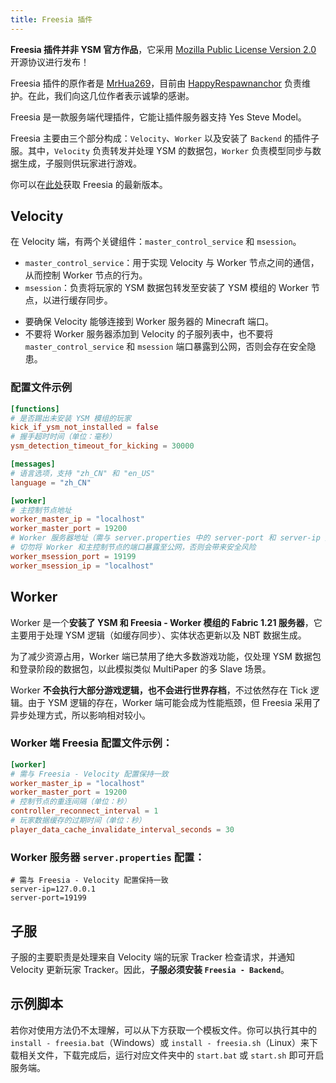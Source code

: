 ```yaml
---
title: Freesia 插件
---
```



<Aside type="caution">

**Freesia 插件并非 YSM 官方作品**，它采用 [Mozilla Public License Version
2.0](https://github.com/YesSteveModel/Freesia/blob/main/LICENSE)
开源协议进行发布！

</Aside>

<Aside>

Freesia 插件的原作者是 [MrHua269](https://github.com/MrHua269)，目前由
[HappyRespawnanchor](https://github.com/HappyRespawnanchor)
负责维护。在此，我们向这几位作者表示诚挚的感谢。

</Aside>

Freesia 是一款服务端代理插件，它能让插件服务器支持 Yes Steve Model。

Freesia 主要由三个部分构成：`Velocity`、`Worker` 以及安装了 `Backend` 的插件子服。其中，`Velocity` 负责转发并处理 YSM 的数据包，`Worker` 负责模型同步与数据生成，子服则供玩家进行游戏。

你可以在[此处](https://github.com/YesSteveModel/Freesia/releases)获取 Freesia 的最新版本。

<LinkCard title="YesSteveModel/Freesia" href="YesSteveModel/Freesia" />

## Velocity

在 Velocity 端，有两个关键组件：`master_control_service` 和 `msession`。

- `master_control_service`：用于实现 Velocity 与 Worker 节点之间的通信，从而控制 Worker 节点的行为。
- `msession`：负责将玩家的 YSM 数据包转发至安装了 YSM 模组的 Worker 节点，以进行缓存同步。

<Aside>

- 要确保 Velocity 能够连接到 Worker 服务器的 Minecraft 端口。
- 不要将 Worker 服务器添加到 Velocity 的子服列表中，也不要将 `master_control_service` 和 `msession` 端口暴露到公网，否则会存在安全隐患。

</Aside>

### 配置文件示例

```toml
[functions]
# 是否踢出未安装 YSM 模组的玩家
kick_if_ysm_not_installed = false
# 握手超时时间（单位：毫秒）
ysm_detection_timeout_for_kicking = 30000

[messages]
# 语言选项，支持 "zh_CN" 和 "en_US"
language = "zh_CN"

[worker]
# 主控制节点地址
worker_master_ip = "localhost"
worker_master_port = 19200
# Worker 服务器地址（需与 server.properties 中的 server-port 和 server-ip 对应）
# 切勿将 Worker 和主控制节点的端口暴露至公网，否则会带来安全风险
worker_msession_port = 19199
worker_msession_ip = "localhost"
```

## Worker

Worker 是一个**安装了 YSM 和 Freesia - Worker 模组的 Fabric 1.21 服务器**，它主要用于处理 YSM 逻辑（如缓存同步）、实体状态更新以及 NBT 数据生成。

为了减少资源占用，Worker 端已禁用了绝大多数游戏功能，仅处理 YSM 数据包和登录阶段的数据包，以此模拟类似 MultiPaper 的多 Slave 场景。

Worker **不会执行大部分游戏逻辑，也不会进行世界存档**，不过依然存在 Tick 逻辑。由于 YSM 逻辑的存在，Worker 端可能会成为性能瓶颈，但 Freesia 采用了异步处理方式，所以影响相对较小。

### Worker 端 Freesia 配置文件示例：

```toml
[worker]
# 需与 Freesia - Velocity 配置保持一致
worker_master_ip = "localhost"
worker_master_port = 19200
# 控制节点的重连间隔（单位：秒）
controller_reconnect_interval = 1
# 玩家数据缓存的过期时间（单位：秒）
player_data_cache_invalidate_interval_seconds = 30
```

### Worker 服务器 `server.properties` 配置：

```properties
# 需与 Freesia - Velocity 配置保持一致
server-ip=127.0.0.1
server-port=19199
```

## 子服

子服的主要职责是处理来自 Velocity 端的玩家 Tracker 检查请求，并通知 Velocity 更新玩家 Tracker。因此，**子服必须安装 `Freesia - Backend`**。

## 示例脚本

若你对使用方法仍不太理解，可以从下方获取一个模板文件。你可以执行其中的 `install - freesia.bat`（Windows）或 `install - freesia.sh`（Linux）来下载相关文件，下载完成后，运行对应文件夹中的 `start.bat` 或 `start.sh` 即可开启服务端。

<FileCard
  name="freesia-template.zip"
  size="10.6 KB"
  url="/files/freesia-template.zip"
/>

